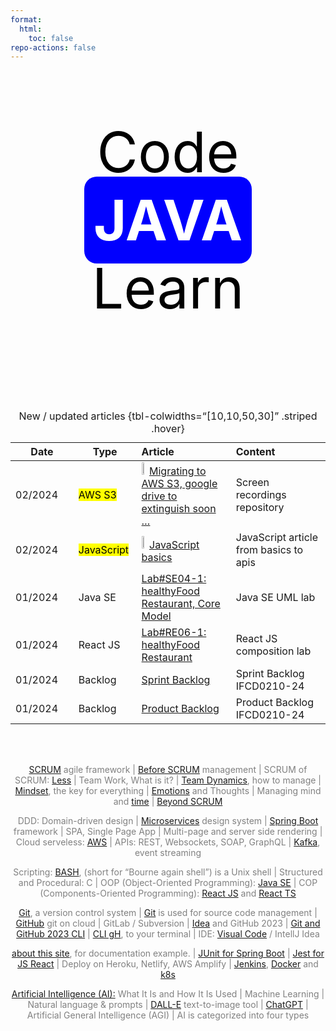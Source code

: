 ```yaml
---
format:
  html:
    toc: false
repo-actions: false
---
```


<link rel="stylesheet" type="text/css" href="//fonts.googleapis.com/css?family=Roboto" />

<style>

.animated-text {
  font-size: 90px;
  color: #000;
  font-family; 'Roboto';
  text-align: center;
}

@keyframes letterAnimation {
  0% { opacity: 0; transform: translateY(-10px); }
  10% { opacity: 1; transform: translateY(0); }
  100% { opacity: 0; transform: translateY(10px); }
}

#spin {
  color:white;
}
#spin:after {
  content:"";
  padding: 15px;
  border-radius: 20px;
  animation: spin 16s linear infinite;
}
@keyframes spin {
  0% { content: "JAVA";background-color:blue;}
  10% { content:"REACT"; }
  18% { content:"SPRING BOOT"; }
  23% { content: "UML"; }
  30% { content:"BASH"; }
  36% { content:"MINDSET"; }
  43% { content:"SCRUM";}
  50% { content: "LINUX"; }
  62% { content: "API REST"; }
  74% { content: "DEVOPS"; }
  86% { content: "AWS"; }
  95% { content: "MARKDOWN"; }
  100% { content: "QUARTO";background-color: red; }
}


</style>

::: {.column-screen}

<div class="animated-text">
<p>Code </br><b><span id="spin"></span></b></br>Learn</p>
</div>

:::

<div style="text-align:center;color:grey">


</br></br>


:::{.column-page}
| Date | Type | Article | Content |
| -- | -- | :-- | :-- |
| 02/2024 | <mark>AWS S3</mark> | ![](/images/home/new-icon-1497910_1280.png){width="6%"} [Migrating to AWS S3, google drive to extinguish soon ... ](http://tinyurl.com/2pawt4s7) | Screen recordings repository  |
| 02/2024 | <mark>JavaScript</mark> | ![](/images/home/new-icon-1497910_1280.png){width="6%"} [JavaScript basics](/reactjs/reactjs-js-basics.qmd) | JavaScript article from basics to apis  |
| 01/2024 | Java SE | [Lab#SE04-1: healthyFood Restaurant, Core Model](/javase/selab4-1.qmd) | Java SE UML lab  |
| 01/2024 | React JS |  [Lab#RE06-1: healthyFood Restaurant](/reactjs/rjslab6-1.qmd) | React JS composition lab  |
| 01/2024 | Backlog | [Sprint Backlog](/ifcd0210-24/ifcd0210backlog-sprint-24.qmd) | Sprint Backlog IFCD0210-24  |
| 01/2024  | Backlog | [Product Backlog](/ifcd0210-24/ifcd0210backlog-product-24.qmd) | Product Backlog IFCD0210-24  |
: New / updated articles {tbl-colwidths="[10,10,50,30]" .striped .hover}
:::

</br></br>

[SCRUM](/scrum/scrum-what-concepts.qmd) agile framework |   [Before SCRUM](/scrum/scrum-week10.qmd) management | SCRUM of SCRUM: [Less](/scrum/scrum-week14.qmd#scrum-of-scrum-less) | Team Work, What is it? | [Team Dynamics](/scrum/scrum-week11.qmd), how to manage  | [Mindset](/scrum/scrum-week5.qmd), the key for everything  | [Emotions](/scrum/scrum-week12.qmd) and Thoughts | Managing mind and [time](/scrum/scrum-week7.qmd) | [Beyond SCRUM](/scrum/scrum-week14.qmd)


DDD: Domain-driven design |  [Microservices](https://dotnet.microsoft.com/download/e-book/microservices-architecture/pdf) design system |  [Spring Boot](https://spring.io/) framework | SPA, Single Page App |    Multi-page and server side rendering |    Cloud serveless: [AWS](https://aws.amazon.com/) |  APIs: REST, Websockets, SOAP, GraphQL |  [Kafka](https://kafka.apache.org/intro), event streaming 
 

Scripting: [BASH](/linux/linux-what-bash.qmd), (short for “Bourne again shell”) is a Unix shell |  Structured and Procedural: C |   OOP (Object-Oriented Programming): [Java SE](https://java-programming.mooc.fi/) |  COP (Components-Oriented Programming): [React JS](https://reactjs.org/) and [React TS](https://www.typescriptlang.org/docs/handbook/react.html)  
 
 

[Git](/devops/devops-vc-git.qmd), a version control system |  [Git](https://git-scm.com/) is used for source code management |   [GitHub](https://github.com/) git on cloud |  GitLab / Subversion |   [Idea](/devops/devops-vc-ideagithub.qmd) and GitHub 2023 |  [Git and GitHub 2023 CLI](/devops/devops-vc-gitgh.qmd) |  [CLI gH](https://cli.github.com/), to your terminal |   IDE: [Visual Code](/devops/devops-ide-visualcode.qmd) / IntellJ Idea 
 
  

[about this site](about/about-this-site.qmd), for documentation example. |  [JUnit for Spring Boot](https://junit.org/junit5/) |  [Jest for JS React](https://jestjs.io/) |  Deploy on Heroku, Netlify, AWS Amplify |  [Jenkins](https://www.jenkins.io/), [Docker](https://www.docker.com/) and [k8s](https://kubernetes.io/) 
 



[Artificial Intelligence (AI):](https://www.investopedia.com/terms/a/artificial-intelligence-ai.asp) What It Is and How It Is Used |  Machine Learning |  Natural language & prompts |  [DALL-E](https://www.investopedia.com/openai-rolls-out-upgraded-ai-image-generation-tool-with-dall-e-3-7972607) text-to-image tool |  [ChatGPT](https://openai.com/blog/chatgpt) |  Artificial General Intelligence (AGI) |  AI is categorized into four types  


<div>



